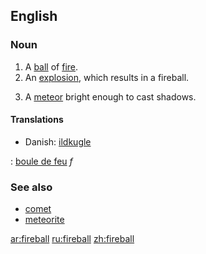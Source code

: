 ==English==

===Noun===
{{en-noun}}
# A [[ball]] of [[fire]].
# An [[explosion]], which results in a fireball.
# {{astronomy}} A [[meteor]] bright enough to cast shadows.

====Translations====
{{top}}
*Danish: [[ildkugle]]
{{mid}}
{{bottom}}

{{checktrans}}
{{top}}
{{ttbc|French}}: [[boule de feu]] ''f''
{{mid}}
{{bottom}}

===See also===
*[[comet]]
*[[meteorite]]

[[ar:fireball]]
[[ru:fireball]]
[[zh:fireball]]